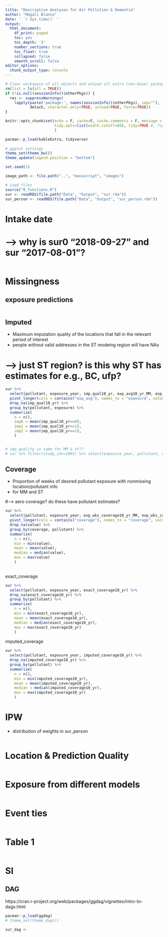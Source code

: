 ```yaml
---
title: "Descriptive Analyses for Air Pollution & Dementia"
author: "Magali Blanco"
date: ' `r Sys.time()` '
output:
  html_document:
    df_print: paged
    toc: yes
    toc_depth: '3'
    number_sections: true
    toc_float: true
    collapsed: false
    smooth_scroll: false
editor_options: 
  chunk_output_type: console
---
```


```r
# Clear workspace of all objects and unload all extra (non-base) packages
rm(list = ls(all = TRUE))
if (!is.null(sessionInfo()$otherPkgs)) {
  res <- suppressWarnings(
    lapply(paste('package:', names(sessionInfo()$otherPkgs), sep=""),
           detach, character.only=TRUE, unload=TRUE, force=TRUE))
}

knitr::opts_chunk$set(echo = F, cache=F, cache.comments = F, message = F, warning = F, 
                      tidy.opts=list(width.cutoff=60), tidy=TRUE #, fig.height = 8, fig.width = 8
                      )  

pacman::p_load(kableExtra, tidyverse)    
 
# ggplot settings
theme_set(theme_bw())
theme_update(legend.position = "bottom")

set.seed(1)

image_path <- file.path("..", "manuscript", "images")

# Load files 
source("0_functions.R")
sur <- readRDS(file.path("Data", "Output", "sur.rda"))
sur_person <- readRDS(file.path("Data", "Output", "sur_person.rda"))

```

# Intake date

# --> why is sur0 "2018-09-27" and sur "2017-08-01"?

```r


```




# Missingness

## exposure predictions

```r


```

## Imputed 

* Maximum imputation quality of the locations that fall in the relevant period of interest    
* people without valid addresses in the ST modeing region will have NAs  

# --> just ST region? is this why ST has estimates for e.g., BC, ufp?

```r
sur %>%
  select(pollutant, exposure_year, imp_qual10_yr, exp_avg10_yr_MM, exp_avg10_yr_ST) %>%
  pivot_longer(cols = contains("exp_avg"), names_to = "exposure", values_to = "value") %>%
  drop_na(imp_qual10_yr) %>%
  group_by(pollutant, exposure) %>%
  summarize(
    n = n(),
    imp0 = mean(imp_qual10_yr==0),
    imp1 = mean(imp_qual10_yr==1),
    imp2 = mean(imp_qual10_yr==2),
    )


# imp_quality is same for MM & st??
# sur %>% filter(study_id==1001) %>% select(exposure_year, pollutant, contains("exp_avg"), contains("imp_qual")) %>% View()


```

## Coverage 
* Proportion of weeks of desired pollutant exposure with nonmissing location/pollutant info 
* for MM and ST

#--> aero coverage? do these have pollutant estimates?

```r
sur %>%
  select(pollutant, exposure_year, exp_wks_coverage10_yr_MM, exp_wks_coverage10_yr_ST) %>%
  pivot_longer(cols = contains("coverage"), names_to = "coverage", values_to = "value") %>%
  drop_na(value) %>%  
  group_by(coverage, pollutant) %>%
  summarize(
    n = n(),
    min = min(value),
    mean = mean(value),
    median = median(value),
    max = max(value)
    )
   
```

exact_coverage

```r
sur %>%
  select(pollutant, exposure_year, exact_coverage10_yr) %>%
  drop_na(exact_coverage10_yr) %>%  
  group_by(pollutant) %>%
  summarize(
    n = n(),
    min = min(exact_coverage10_yr),
    mean = mean(exact_coverage10_yr),
    median = median(exact_coverage10_yr),
    max = max(exact_coverage10_yr)
    )
```

imputed_coverage

```r
sur %>%
  select(pollutant, exposure_year, imputed_coverage10_yr) %>%
  drop_na(imputed_coverage10_yr) %>%  
  group_by(pollutant) %>%
  summarize(
    n = n(),
    min = min(imputed_coverage10_yr),
    mean = mean(imputed_coverage10_yr),
    median = median(imputed_coverage10_yr),
    max = max(imputed_coverage10_yr)
    )

```



# IPW

* distribution of weights in sur_person

```r

```


# Location & Prediction Quality

```r

```


# Exposure from different models

```r

```



# Event ties

```r

```



# Table 1

```r

```






# SI

## DAG

https://cran.r-project.org/web/packages/ggdag/vignettes/intro-to-dags.html


```r
pacman::p_load(ggdag)
# theme_set(theme_dag())

sur_dag <- 



```


